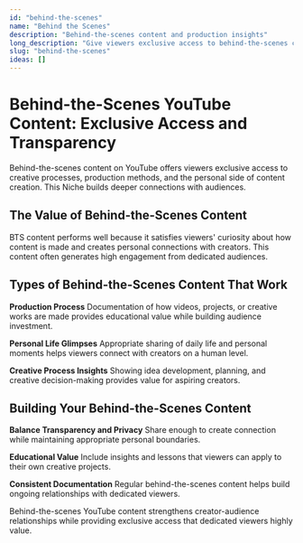 ```yaml
---
id: "behind-the-scenes"
name: "Behind the Scenes"
description: "Behind-the-scenes content and production insights"
long_description: "Give viewers exclusive access to behind-the-scenes content."
slug: "behind-the-scenes"
ideas: []
---
```


# Behind-the-Scenes YouTube Content: Exclusive Access and Transparency

Behind-the-scenes content on YouTube offers viewers exclusive access to creative processes, production methods, and the personal side of content creation. This Niche builds deeper connections with audiences.

## The Value of Behind-the-Scenes Content

BTS content performs well because it satisfies viewers' curiosity about how content is made and creates personal connections with creators. This content often generates high engagement from dedicated audiences.

## Types of Behind-the-Scenes Content That Work

**Production Process**
Documentation of how videos, projects, or creative works are made provides educational value while building audience investment.

**Personal Life Glimpses**
Appropriate sharing of daily life and personal moments helps viewers connect with creators on a human level.

**Creative Process Insights**
Showing idea development, planning, and creative decision-making provides value for aspiring creators.

## Building Your Behind-the-Scenes Content

**Balance Transparency and Privacy**
Share enough to create connection while maintaining appropriate personal boundaries.

**Educational Value**
Include insights and lessons that viewers can apply to their own creative projects.

**Consistent Documentation**
Regular behind-the-scenes content helps build ongoing relationships with dedicated viewers.

Behind-the-scenes YouTube content strengthens creator-audience relationships while providing exclusive access that dedicated viewers highly value.

